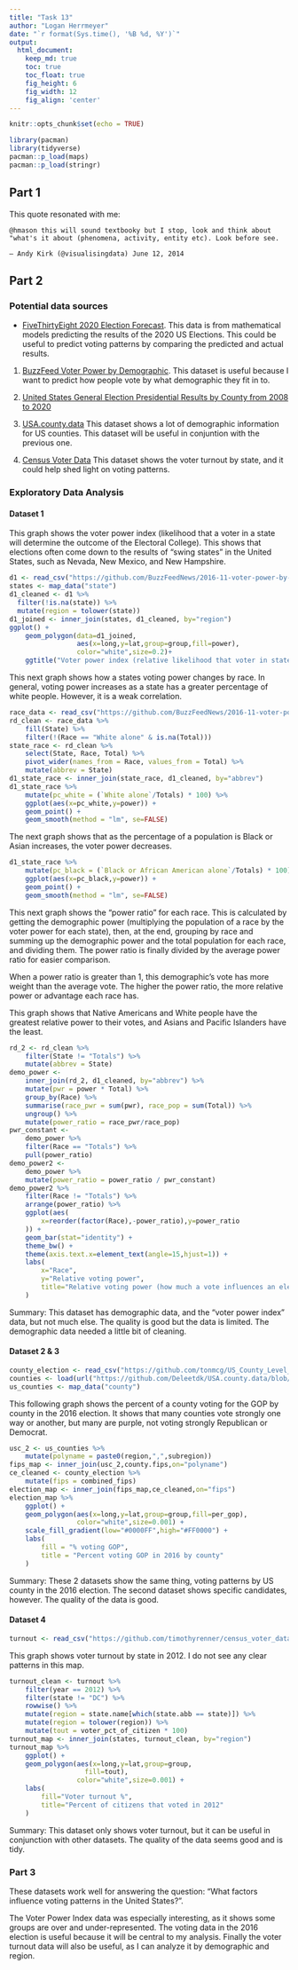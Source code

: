 ```yaml
---
title: "Task 13"
author: "Logan Herrmeyer"
date: "`r format(Sys.time(), '%B %d, %Y')`"
output:
  html_document:  
    keep_md: true
    toc: true
    toc_float: true
    fig_height: 6
    fig_width: 12
    fig_align: 'center'
---
```


```r
knitr::opts_chunk$set(echo = TRUE)
```
```r
library(pacman)
library(tidyverse)
pacman::p_load(maps)
pacman::p_load(stringr)
```

## Part 1

This quote resonated with me:

```
@hmason this will sound textbooky but I stop, look and think about "what's it about (phenomena, activity, entity etc). Look before see.

— Andy Kirk (@visualisingdata) June 12, 2014
```

## Part 2

### Potential data sources

* [FiveThirtyEight 2020 Election Forecast](https://github.com/fivethirtyeight/data/tree/master/election-forecasts-2020). This data is from mathematical models predicting the results of the 2020 US Elections. This could be useful to predict voting patterns by comparing the predicted and actual results.

1. [BuzzFeed Voter Power by Demographic](https://github.com/BuzzFeedNews/2016-11-voter-power-by-demographic). This dataset is useful because I want to predict how people vote by what demographic they fit in to.

2. [United States General Election Presidential Results by County from 2008 to 2020](https://github.com/tonmcg/US_County_Level_Election_Results_08-20)

3. [USA.county.data](https://github.com/Deleetdk/USA.county.data) This dataset shows a lot of demographic information for US counties. This dataset will be useful in conjuntion with the previous one. 

4. [Census Voter Data](https://github.com/timothyrenner/census_voter_data/tree/7bd4c2086fe18a42ad2d95ceb2bfabe67028d4fe) This dataset shows the voter turnout by state, and it could help shed light on voting patterns.

### Exploratory Data Analysis

#### Dataset 1

This graph shows the voter power index (likelihood that a voter in a state will determine the outcome of the Electoral College). This shows that elections often come down to the results of "swing states" in the United States, such as Nevada, New Mexico, and New Hampshire.

```r
d1 <- read_csv("https://github.com/BuzzFeedNews/2016-11-voter-power-by-demographic/blob/master/data/fivethirtyeight/voter-power-index.csv?raw=true")
states <- map_data("state")
d1_cleaned <- d1 %>%
  filter(!is.na(state)) %>%
  mutate(region = tolower(state))
d1_joined <- inner_join(states, d1_cleaned, by="region")
ggplot() +
    geom_polygon(data=d1_joined,
                 aes(x=long,y=lat,group=group,fill=power),
                 color="white",size=0.2)+
    ggtitle("Voter power index (relative likelihood that voter in state will determine Electoral College Winner)")
```

This next graph shows how a states voting power changes by race. In general, voting power increases as a state has a greater percentage of white people. However, it is a weak correlation.

```r
race_data <- read_csv("https://github.com/BuzzFeedNews/2016-11-voter-power-by-demographic/blob/master/data/census/CPS%20Data%20-%20educational_attainment.csv?raw=true")
rd_clean <- race_data %>%
    fill(State) %>%
    filter(!(Race == "White alone" & is.na(Total)))
state_race <- rd_clean %>%
    select(State, Race, Total) %>%
    pivot_wider(names_from = Race, values_from = Total) %>%
    mutate(abbrev = State)
d1_state_race <- inner_join(state_race, d1_cleaned, by="abbrev")
d1_state_race %>%
    mutate(pc_white = (`White alone`/Totals) * 100) %>%
    ggplot(aes(x=pc_white,y=power)) +
    geom_point() +
    geom_smooth(method = "lm", se=FALSE)
```

The next graph shows that as the percentage of a population is Black or Asian increases, the voter power decreases.

```r
d1_state_race %>%
    mutate(pc_black = (`Black or African American alone`/Totals) * 100) %>%
    ggplot(aes(x=pc_black,y=power)) +
    geom_point() +
    geom_smooth(method = "lm", se=FALSE)
```

This next graph shows the "power ratio" for each race. This is calculated by getting the demographic power (multiplying the population of a race by the voter power for each state), then, at the end, grouping by race and summing up the demographic power and the total population for each race, and dividing them. The power ratio is finally divided by the average power ratio for easier comparison. 

When a power ratio is greater than 1, this demographic's vote has more weight than the average vote. The higher the power ratio, the more relative power or advantage each race has.

This graph shows that Native Americans and White people have the greatest relative power to their votes, and Asians and Pacific Islanders have the least. 
```r
rd_2 <- rd_clean %>%
    filter(State != "Totals") %>%
    mutate(abbrev = State)
demo_power <-
    inner_join(rd_2, d1_cleaned, by="abbrev") %>%
    mutate(pwr = power * Total) %>%
    group_by(Race) %>%
    summarise(race_pwr = sum(pwr), race_pop = sum(Total)) %>%
    ungroup() %>%
    mutate(power_ratio = race_pwr/race_pop)
pwr_constant <- 
    demo_power %>%
    filter(Race == "Totals") %>%
    pull(power_ratio)
demo_power2 <-
    demo_power %>%
    mutate(power_ratio = power_ratio / pwr_constant)
demo_power2 %>%
    filter(Race != "Totals") %>%
    arrange(power_ratio) %>%
    ggplot(aes(
        x=reorder(factor(Race),-power_ratio),y=power_ratio
    )) +
    geom_bar(stat="identity") +
    theme_bw() +
    theme(axis.text.x=element_text(angle=15,hjust=1)) +
    labs(
        x="Race",
        y="Relative voting power",
        title="Relative voting power (how much a vote influences an election compared to the average) by race"
    )
```

Summary: This dataset has demographic data, and the "voter power index" data, but not much else. The quality is good but the data is limited. The demographic data needed a little bit of cleaning.

#### Dataset 2 & 3

```r
county_election <- read_csv("https://github.com/tonmcg/US_County_Level_Election_Results_08-20/blob/master/2016_US_County_Level_Presidential_Results.csv?raw=true")
counties <- load(url("https://github.com/Deleetdk/USA.county.data/blob/master/data/USA_county_data.RData?raw=true"))
us_counties <- map_data("county")
```
This following graph shows the percent of a county voting for the GOP by county in the 2016 election. It shows that many counties vote strongly one way or another, but many are purple, not voting strongly Republican or Democrat.

```r
usc_2 <- us_counties %>%
    mutate(polyname = paste0(region,",",subregion))
fips_map <- inner_join(usc_2,county.fips,on="polyname")
ce_cleaned <- county_election %>%
    mutate(fips = combined_fips)
election_map <- inner_join(fips_map,ce_cleaned,on="fips")
election_map %>%
    ggplot() +
    geom_polygon(aes(x=long,y=lat,group=group,fill=per_gop),
                 color="white",size=0.001) +
    scale_fill_gradient(low="#0000FF",high="#FF0000") +
    labs(
        fill = "% voting GOP",
        title = "Percent voting GOP in 2016 by county"
    )
```

Summary: These 2 datasets show the same thing, voting patterns by US county in the 2016 election. The second dataset shows specific candidates, however. The quality of the data is good.

#### Dataset 4

```r
turnout <- read_csv("https://github.com/timothyrenner/census_voter_data/blob/7bd4c2086fe18a42ad2d95ceb2bfabe67028d4fe/census_voter_data.csv?raw=true")
```

This graph shows voter turnout by state in 2012. I do not see any clear patterns in this map.

```r
turnout_clean <- turnout %>%
    filter(year == 2012) %>%
    filter(state != "DC") %>%
    rowwise() %>%
    mutate(region = state.name[which(state.abb == state)]) %>%
    mutate(region = tolower(region)) %>%
    mutate(tout = voter_pct_of_citizen * 100)
turnout_map <- inner_join(states, turnout_clean, by="region")
turnout_map %>%
    ggplot() +
    geom_polygon(aes(x=long,y=lat,group=group,
                   fill=tout),
                 color="white",size=0.001) +
    labs(
        fill="Voter turnout %",
        title="Percent of citizens that voted in 2012"
    )
```

Summary: This dataset only shows voter turnout, but it can be useful in conjunction with other datasets. The quality of the data seems good and is tidy.

### Part 3

These datasets work well for answering the question: "What factors influence voting patterns in the United States?". 

The Voter Power Index data was especially interesting, as it shows some groups are over and under-represented. The voting data in the 2016 election is useful because it will be central to my analysis. Finally the voter turnout data will also be useful, as I can analyze it by demographic and region.
